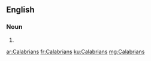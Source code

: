 ==English==

===Noun===
{{head|en|plural}}

# {{plural of|Calabrian|lang=en|nocat=1}}

[[ar:Calabrians]]
[[fr:Calabrians]]
[[ku:Calabrians]]
[[mg:Calabrians]]